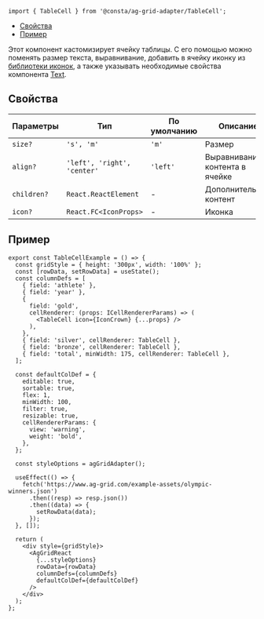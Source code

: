 
```tsx
import { TableCell } from '@consta/ag-grid-adapter/TableCell';
```

<MdxMenu>

- [Свойства](#свойства)
- [Пример](#пример)

</MdxMenu>

Этот компонент кастомизирует ячейку таблицы. С его помощью можно поменять размер текста, выравнивание, добавить в ячейку иконку из [библиотеки иконок](https://uikit.consta.design/?path=/story/components-icons--playground), а также указывать необходимые свойства компонента
[Text](##LIBS.LIB.STAND/lib:uikit/stand:components-text-stable).

## Свойства

<RemadeTableInfo apiUrl="https://www.ag-grid.com/react-data-grid/component-cell-renderer/" />

| Параметры   | Тип                         | По умолчанию | Описание                       |
| ----------- | --------------------------- | ------------ | ------------------------------ |
| `size?`     | `'s', 'm'`                  | `'m'`        | Размер                         |
| `align?`    | `'left', 'right', 'center'` | `'left'`     | Выравнивание контента в ячейке |
| `children?` | `React.ReactElement`        | -            | Дополнительный контент         |
| `icon?`     | `React.FC<IconProps>`       | -            | Иконка                         |

## Пример

```tsx
export const TableCellExample = () => {
  const gridStyle = { height: '300px', width: '100%' };
  const [rowData, setRowData] = useState();
  const columnDefs = [
    { field: 'athlete' },
    { field: 'year' },
    {
      field: 'gold',
      cellRenderer: (props: ICellRendererParams) => (
        <TableCell icon={IconCrown} {...props} />
      ),
    },
    { field: 'silver', cellRenderer: TableCell },
    { field: 'bronze', cellRenderer: TableCell },
    { field: 'total', minWidth: 175, cellRenderer: TableCell },
  ];

  const defaultColDef = {
    editable: true,
    sortable: true,
    flex: 1,
    minWidth: 100,
    filter: true,
    resizable: true,
    cellRendererParams: {
      view: 'warning',
      weight: 'bold',
    },
  };

  const styleOptions = agGridAdapter();

  useEffect(() => {
    fetch('https://www.ag-grid.com/example-assets/olympic-winners.json')
      .then((resp) => resp.json())
      .then((data) => {
        setRowData(data);
      });
  }, []);

  return (
    <div style={gridStyle}>
      <AgGridReact
        {...styleOptions}
        rowData={rowData}
        columnDefs={columnDefs}
        defaultColDef={defaultColDef}
      />
    </div>
  );
};
```

<TableCellExample />
